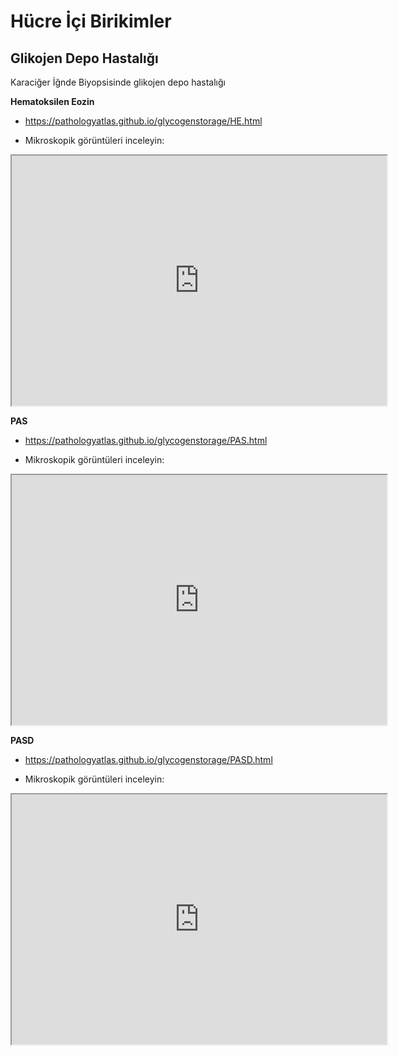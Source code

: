 # Hücre İçi Birikimler

## Glikojen Depo Hastalığı

Karaciğer İğnde Biyopsisinde glikojen depo hastalığı

**Hematoksilen Eozin**

-   <https://pathologyatlas.github.io/glycogenstorage/HE.html>

-   Mikroskopik görüntüleri inceleyin:

<iframe src="https://pathologyatlas.github.io/glycogenstorage/HE.html" width="600px" height="400px">

</iframe>

**PAS**

-   <https://pathologyatlas.github.io/glycogenstorage/PAS.html>

-   Mikroskopik görüntüleri inceleyin:

<iframe src="https://pathologyatlas.github.io/glycogenstorage/PAS.html" width="600px" height="400px">

</iframe>

**PASD**

-   <https://pathologyatlas.github.io/glycogenstorage/PASD.html>

-   Mikroskopik görüntüleri inceleyin:

<iframe src="https://pathologyatlas.github.io/glycogenstorage/PASD.html" width="600px" height="400px">

</iframe>
